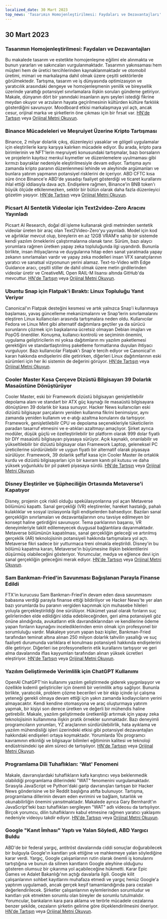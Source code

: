 ```yaml
---
localized_date: 30 Mart 2023
top_news: 'Tasarımın Homojenleştirilmesi: Faydaları ve Dezavantajları'
---
```










<CallToAction />

<Steps>

## 30 Mart 2023

### Tasarımın Homojenleştirilmesi: Faydaları ve Dezavantajları

Bu makalede tasarım ve estetikte homojenleşme eğilimi ele alınmakta ve bunun yararları ve sakıncaları vurgulanmaktadır. Tasarımın yakınsaması hem müşteri hem de üretici tercihlerinden kaynaklanmaktadır ve otomobil üretimi, mimari ve markalaşma dahil olmak üzere çeşitli sektörlerde görülmektedir. Tartışma, tasarım ve iş dünyasında optimizasyon ve yaratıcılık arasındaki dengeye ve homojenleşmenin yenilik ve bireysellik üzerinde yarattığı potansiyel sınırlamalara ilişkin soruları gündeme getiriyor. Makale, dünyanın dört bir yanındaki insanların aynı şeyleri istediği fikrine meydan okuyor ve arzuların hayata geçirilmesinin kültürden kültüre farklılık gösterdiğini savunuyor. Moodboard etkisi markalaşmaya yol açtı, ancak cesur, orijinal marka ve şirketlerin öne çıkması için bir fırsat var.
[HN'de Tartışın](http://news.ycombinator.com/item?id=35355703) veya [Orijinal Metni Okuyun](https://www.alexmurrell.co.uk/articles/the-age-of-average).

### Binance Mücadeleleri ve Meşruiyet Üzerine Kripto Tartışması

Binance, 2 milyar dolarlık çıkış, düzenleyici yasaklar ve gölgeli uygulamalar için eleştirilerle karşı karşıya kalırken mücadele ediyor. Bu arada, kripto para birimlerinin ve NFT'lerin meşruiyeti konusundaki tartışmalar, bazı borsaların ve projelerin kayıtsız menkul kıymetler ve düzenlemelere uyulmaması gibi kırmızı bayraklar nedeniyle eleştirilmesiyle devam ediyor. Tartışma aynı zamanda kripto paranın düzenlenmesi lehinde ve aleyhinde argümanları ve bunlara yatırım yapmanın potansiyel risklerini de içeriyor. ABD CFTC kısa süre önce Binance'e ABD'de yasadışı faaliyet gösterdiği ve ticaret kurallarını ihlal ettiği iddiasıyla dava açtı. Endişelere rağmen, Binance'in BNB token'ı büyük ölçüde etkilenmezken, sektör bir bütün olarak daha fazla düzenleyici gözetim yaşıyor.
[HN'de Tartışın](http://news.ycombinator.com/item?id=35351805) veya [Orijinal Metni Okuyun](https://www.wsj.com/articles/binance-sees-2-billion-in-outflows-as-troubles-compound-9a136e21).

### Picsart AI Sentetik Videolar için Text2video-Zero Aracını Yayınladı

Picsart AI Research, doğal dil işleme kullanarak girdi metninden sentetik videolar üreten bir araç olan Text2Video-Zero'yu yayınladı. Model için kod ve ağırlıklar mevcut olup, bireylerin en az 12GB VRAM'e sahip bir sistemde kendi yazılım örneklerini çalıştırmalarına olanak tanır. Sürüm, bazı alaycı yorumlara rağmen üretken yapay zeka topluluğunda ilgi uyandırdı. Bununla birlikte, insan ihtiyaçlarına ve duygularına hitap eden sanat yaratmada yapay zekanın sınırlamaları vardır ve yapay zeka modelleri insan VFX sanatçılarının yaratıcı ve sanatsal vizyonunun yerini alamaz. Text-to-Video with Edge Guidance aracı, çeşitli stiller de dahil olmak üzere metin girdilerinden videolar üretir ve CreativeML Open RAIL-M lisansı altında GitHub'da mevcuttur.
[HN'de Tartışın](http://news.ycombinator.com/item?id=35352452) veya [Orijinal Metni Okuyun](https://github.com/Picsart-AI-Research/Text2Video-Zero).

### Ubuntu Snap için Flatpak'i Bıraktı: Linux Topluluğu Yanıt Veriyor

Canonical'ın Flatpak desteğini kesmesi ve artık yalnızca Snap'i kullanmaya başlaması, yavaş güncelleme mekanizmalarını ve Snap'lerin sınırlamalarını eleştiren Linux kullanıcıları arasında tartışmalara neden oldu. Kullanıcılar Fedora ve Linux Mint gibi alternatif dağıtımlara geçtiler ya da sürücü sorunlarını çözmek için başkalarına ücretsiz olmayan Debian imajları ve PopOS önerdiler. Konuşma, kullanıcı kontrolü ve seçiminin önemini, uygulama geliştiricilerin mi yoksa dağıtımların mı yazılım paketlemesi gerektiğini ve standartlaştırılmış paketleme formatlarına duyulan ihtiyacı vurguluyor. Bazı kullanıcılar Flatpak'ı Snap'e tercih ediyor ve Canonical'ın kararı hakkında endişelerini dile getirirken, diğerleri Linux dağıtımlarının eski sürümleri için her iki sistemin de değerini görüyor.
[HN'de Tartışın](http://news.ycombinator.com/item?id=35354729) veya [Orijinal Metni Okuyun](https://lwn.net/SubscriberLink/927262/6adb2350e2b0d2ce/).

### Cooler Master Kasa Çerçeve Dizüstü Bilgisayarı 39 Dolarlık Masaüstüne Dönüştürüyor

Cooler Master, eski bir Framework dizüstü bilgisayarı genişletilebilir depolama alanı ve standart bir ATX güç kaynağı ile masaüstü bilgisayara dönüştüren 39 dolarlık bir kasa sunuyor. Hacker News kullanıcıları eski dizüstü bilgisayar parçalarını yeniden kullanma fikrini benimsiyor, aynı zamanda yeniden kullanım ve e-atığı azaltma konularını da tartışıyor. Framework, genişletilebilir CPU ve depolama seçenekleriyle tüketicilerin paradan tasarruf etmesini ve e-atıkları azaltmayı amaçlıyor. Şirket ayrıca modüler, düşük güçlü ve özelleştirilebilir bir platform olarak 999 dolar fiyatlı bir DIY masaüstü bilgisayarı piyasaya sürüyor. Açık kaynaklı, onarılabilir ve yükseltilebilir bir dizüstü bilgisayar olan Framework Laptop, geleneksel PC üreticilerine sürdürülebilir ve uygun fiyatlı bir alternatif olarak piyasaya sürülüyor. Framework, 39 dolarlık şeffaf kasa için Cooler Master ile ortaklık kurdu ve dizüstü bilgisayarları için bir kavram kanıtı pil kutusu ve daha yüksek yoğunluklu bir pil paketi piyasaya sürdü.
[HN'de Tartışın](http://news.ycombinator.com/item?id=35350288) veya [Orijinal Metni Okuyun](https://www.theverge.com/2023/3/23/23652939/framework-cooler-master-sff-pc-case).

### Disney Eleştiriler ve Şüpheciliğin Ortasında Metaverse'i Kapatıyor

Disney, projenin çok riskli olduğu spekülasyonlarına yol açan Metaverse bölümünü kapattı. Sanal gerçekliği (VR) eleştirenler, hareket hastalığı, pahalı kulaklıklar ve sosyal izolasyonla ilgili endişelerden bahsediyor. Bazıları sanal gerçekliğin sınırlamaları ve dezavantajlarının onu tavsiye edilmeyen bir konsept haline getirdiğini savunuyor. Tema parklarının başarısı, VR deneyimleriyle taklit edilemeyecek duygusal bağlantılara dayanmaktadır. Metaverse bölümünün kapatılması, sanal gerçekliğin geleceği ve artırılmış gerçeklik (AR) teknolojisinin potansiyeli hakkında tartışmalara yol açtı. Metaverse fikri sadece bir yutturmaca treni olmakla eleştirildi. Disney'in bu bölümü kapatma kararı, Metaverse'in büyümesine ilişkin beklentilerini düşürmüş olabileceğini gösteriyor. Yorumcular, medya ve eğlence devi için sanal gerçekliğin geleceğini merak ediyor.
[HN'de Tartışın](http://news.ycombinator.com/item?id=35350952) veya [Orijinal Metni Okuyun](https://www.wsj.com/articles/disney-eliminates-its-metaverse-division-as-part-of-companys-layoffs-plan-94b03650).

### Sam Bankman-Fried'in Savunması Bağışlanan Parayla Finanse Edildi

FTX'in kurucusu Sam Bankman-Fried'in devam eden dava savunmasını babasına verdiği parayla finanse ettiği bildiriliyor ve Hacker News'te yer alan bazı yorumlarda bu paranın vergiden kaçınmak için muhasebe hileleri yoluyla gerçekleştirildiği öne sürülüyor. Hükümet yasal olarak fonların suç gelirlerinden elde edildiğini iddia edebileceğinden, geri alma potansiyeli göz önüne alındığında, avukatların etik davrandıklarından ve kendilerine ödeme yapan fonların kaynağını incelediklerinden emin olmak için profesyonel bir sorumluluğu vardır. Makaleye yorum yapan bazı kişiler, Bankman-Fried tarafından teminat altına alınan 250 milyon dolarlık tahvilin yasallığı ve suç faaliyeti durumunda varlıklara el konulması potansiyeli hakkında endişelerini dile getiriyor. Diğerleri ise profesyonellerin etik kurallarını tartışıyor ve geri alma davalarında iflas kayyumları tarafından alınan yüksek ücretleri eleştiriyor.
[HN'de Tartışın](http://news.ycombinator.com/item?id=35358698) veya [Orijinal Metni Okuyun](https://www.forbes.com/sites/sarahemerson/2023/03/29/sam-bankman-fried-legal-fees-funded-by-alameda-money-gifted-to-father-joe-bankman/).

### Yazılım Geliştirmede Verimlilik için ChatGPT Kullanımı

OpenAI ChatGPT'nin kullanımı yazılım geliştirmede giderek yaygınlaşıyor ve özellikle kıdemli geliştiriciler için önemli bir verimlilik artışı sağlıyor. Bununla birlikte, yaratıcılık, problem çözme becerileri ve bir ekip içinde iyi çalışma yeteneği gerekli olmaya devam ettiği için yakın zamanda kodlayıcıların yerini almayacaktır. Kendi kendine otomasyona ve araç oluşturmaya yatırım yapmak, bir kişiyi son derece üretken ve değerli bir mühendis haline getirebilir. Makale, yazılım geliştirmede üretkenliği artırmak için yapay zeka teknolojisinin kullanımına ilişkin pratik örnekler sunmaktadır. Bazı deneyimli programcıların yorumları, YZ araçlarının sürdürülebilirlik, hata ayıklama ve yazılım mühendisliği işleri üzerindeki etkisi gibi potansiyel dezavantajları hakkındaki endişeleri ortaya koymaktadır. Yorumlarda 10x programcı kavramının etkinliği ve bilgisayar bilimleri eğitiminin kalitesi ve teknoloji endüstrisindeki işe alım süreci de tartışılıyor.
[HN'de Tartışın](http://news.ycombinator.com/item?id=35356054) veya [Orijinal Metni Okuyun](https://kadekillary.work/posts/1000x-eng/).

### Programlama Dili Tuhaflıkları: 'Wat' Fenomeni

Makale, davranışlardaki tuhaflıkların kafa karıştırıcı veya beklenmedik olabildiği programlama dillerindeki "WAT" fenomenini vurgulamaktadır. Sırasıyla JavaScript ve Python'daki garip davranışları tartışan bir Hacker News gönderisine ve bir Reddit başlığına atıfta bulunuyor. Tartışma, programlama dillerinin devam eden evrimini ve bağlam, tutarlılık ve okunabilirliğin önemini yansıtmaktadır. Makalede ayrıca Gary Bernhardt'ın JavaScript'teki bazı tuhaflıkları sergileyen "WAT" adlı videosu da tartışılıyor. Birçok yorumcu, dilin tuhaflıklarını kabul etmesine rağmen yaratıcı yaklaşımı nedeniyle videoyu takdir ediyor.
[HN'de Tartışın](http://news.ycombinator.com/item?id=35363044) veya [Orijinal Metni Okuyun](https://www.destroyallsoftware.com/talks/wat).

### Google "Kanıt İmhası" Yaptı ve Yalan Söyledi, ABD Yargıcı Buldu

ABD'de bir federal yargıç, antitröst davalarında ciddi sonuçlar doğurabilecek bir bulguyla Google'ın kanıtları yok ettiğine ve mahkemeye yalan söylediğine karar verdi. Yargıç, Google çalışanlarının rutin olarak önemli iş konularını tartıştığına ve bunun da silinen kanıtların Google aleyhine olduğunu gösteren olumsuz bir çıkarıma yol açabileceğine hükmetti. Karar Epic Games ve Adalet Bakanlığı'nın açtığı davalarla ilgili. Google kilit çalışanlarının sohbet kayıtlarını muhafaza etmedi ve yargıç henüz Google'a yaptırım uygulamadı, ancak gerçek keşif tamamlandığında para cezaları değerlendirilecek. Şirketler çalışanlarının eylemlerinden sorumludur ve kanıtları yok etmekten sorumlu olan bireyler de sorumlu tutulmalıdır. Yorumcular, bankaların kara para aklama ve terörle mücadele cezalarına benzer şekilde, cezaların şirketin gelirine göre ölçeklendirilmesini öneriyor.
[HN'de Tartışın](http://news.ycombinator.com/item?id=35363095) veya [Orijinal Metni Okuyun](https://storage.courtlistener.com/recap/gov.uscourts.cand.373179/gov.uscourts.cand.373179.469.0.pdf).

</Steps>
